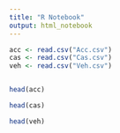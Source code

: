---
title: "R Notebook"
output: html_notebook
---

```{r}
acc <- read.csv("Acc.csv")
cas <- read.csv("Cas.csv")
veh <- read.csv("Veh.csv")
```

```{r}

```

```{r}
head(acc)
```

```{r}
head(cas)
```

```{r}
head(veh)
```


